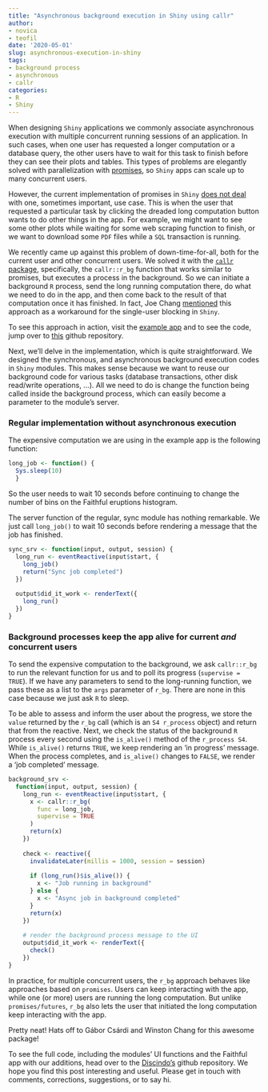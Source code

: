 ```yaml
---
title: "Asynchronous background execution in Shiny using callr"
author:
- novica
- teofil
date: '2020-05-01'
slug: asynchronous-execution-in-shiny
tags:
- background process
- asynchronous
- callr
categories:
- R
- Shiny
---
```


When designing `Shiny` applications we commonly associate asynchronous execution with multiple concurrent running sessions of an application. In such cases, when one user has requested a longer computation or a database query, the other users have to wait for this task to finish before they can see their plots and tables. This types of problems are elegantly solved with parallelization with [promises](https://rstudio.github.io/promises/articles/overview.html), so `Shiny` apps can scale up to many concurrent users. 

However, the current implementation of promises in `Shiny` [does not deal](https://github.com/rstudio/promises/issues/23#) with one, sometimes important, use case. This is when the user that requested a particular task by clicking the dreaded long computation button wants to do other things in the app. For example, we might want to see some other plots while waiting for some web scraping function to finish, or we want to download some `PDF` files while a `SQL` transaction is running. 

We recently came up against this problem of down-time-for-all, both for the current user and other concurrent users. We solved it with the [`callr` package](https://cran.r-project.org/web/packages/callr/callr.pdf), specifically, the `callr::r_bg` function that works similar to promises, but executes a process in the background. So we can initiate a background `R` process, send the long running computation there, do what we need to do in the app, and then come back to the result of that computation once it has finished. In fact, Joe Chang [mentioned](https://github.com/rstudio/promises/issues/23#) this approach as a workaround for the single-user blocking in `Shiny`.

To see this approach in action, visit the [example app](https://novica.shinyapps.io/sync-async-callr/) and to see the code, jump over to [this](https://github.com/discindo/sync-async-callr) github repository. 

Next, we'll delve in the implementation, which is quite straightforward. We designed the synchronous, and asynchronous background execution codes in `Shiny` modules. This makes sense because we want to reuse our background code for various tasks (database transactions, other disk read/write operations, ...). All we need to do is change the function being called inside the background process, which can easily become a parameter to the module's server.

### Regular implementation without asynchronous execution

The expensive computation we are using in the example app is the following function:

```r
long_job <- function() { 
  Sys.sleep(10)
  }
```

So the user needs to wait 10 seconds before continuing to change the number of bins on the Faithful eruptions histogram.

The server function of the regular, sync module has nothing remarkable. We just call `long_job()` to wait 10 seconds before rendering a message that the job has finished.

```r
sync_srv <- function(input, output, session) {
  long_run <- eventReactive(input$start, {
    long_job()
    return("Sync job completed")
  })
  
  output$did_it_work <- renderText({
    long_run()
  })
}
```

### Background processes keep the app alive for current _and_ concurrent users

To send the expensive computation to the background, we ask `callr::r_bg` to run the relevant function for us and to poll its progress (`supervise = TRUE`). If we have any parameters to send to the long-running function, we pass these as a list to the `args` parameter of `r_bg`. There are none in this case because we just ask `R` to sleep. 

To be able to assess and inform the user about the progress, we store the `value` returned by the `r_bg` call (which is an `S4 r_process` object) and return that from the reactive. Next, we check the status of the background `R` process every second using the `is_alive()` method of the `r_process S4`. While `is_alive()` returns `TRUE`, we keep rendering an 'in progress' message. When the process completes, and `is_alive()` changes to `FALSE`, we render a 'job completed' message. 


```r
background_srv <-
  function(input, output, session) {
    long_run <- eventReactive(input$start, {
      x <- callr::r_bg(
        func = long_job,
        supervise = TRUE
      )
      return(x)
    })
    
    check <- reactive({
      invalidateLater(millis = 1000, session = session)
      
      if (long_run()$is_alive()) {
        x <- "Job running in background"
      } else {
        x <- "Async job in background completed"
      }
      return(x)
    })
    
    # render the background process message to the UI
    output$did_it_work <- renderText({
      check()
    })
}
```

In practice, for multiple concurrent users, the `r_bg` approach behaves like approaches based on `promises`. Users can keep interacting with the app, while one (or more) users are running the long computation. But unlike `promises/futures`, `r_bg` also lets the user that initiated the long computation keep interacting with the app. 

Pretty neat! Hats off to Gábor Csárdi and Winston Chang for this awesome package!

To see the full code, including the modules' UI functions and the Faithful app with our additions, head over to the [Discindo's](https://github.com/discindo/sync-async-callr) github repository. 
We hope you find this post interesting and useful. Please get in touch with comments, corrections, suggestions, or to say hi.
